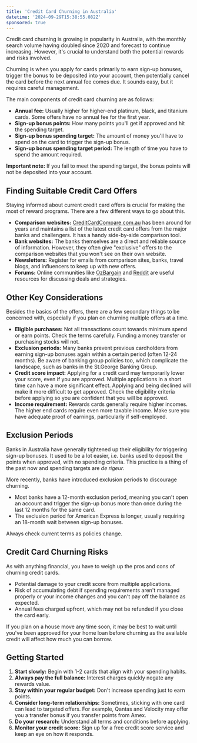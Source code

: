 ```yaml
---
title: 'Credit Card Churning in Australia'
datetime: '2024-09-29T15:38:55.082Z'
sponsored: true
---
```


Credit card churning is growing in popularity in Australia, with the monthly search volume having doubled since 2020 and forecast to continue increasing. However, it's crucial to understand both the potential rewards and risks involved.

Churning is when you apply for cards primarily to earn sign-up bonuses, trigger the bonus to be deposited into your account, then potentially cancel the card before the next annual fee comes due. It sounds easy, but it requires careful management.

The main components of credit card churning are as follows:

- **Annual fee:** Usually higher for higher-end platinum, black, and titanium cards. Some offers have no annual fee for the first year.
- **Sign-up bonus points:** How many points you'll get if approved and hit the spending target.
- **Sign-up bonus spending target:** The amount of money you'll have to spend on the card to trigger the sign-up bonus.
- **Sign-up bonus spending target period:** The length of time you have to spend the amount required.

**Important note:** If you fail to meet the spending target, the bonus points will not be deposited into your account.

## Finding Suitable Credit Card Offers

Staying informed about current credit card offers is crucial for making the most of reward programs. There are a few different ways to go about this.

- **Comparison websites:** [CreditCardCompare.com.au](https://www.creditcardcompare.com.au/) has been around for years and maintains a list of the latest credit card offers from the major banks and challengers. It has a handy side-by-side comparison tool.
- **Bank websites:** The banks themselves are a direct and reliable source of information. However, they often give "exclusive" offers to the comparison websites that you won't see on their own website.
- **Newsletters:** Register for emails from comparison sites, banks, travel blogs, and influencers to keep up with new offers.
- **Forums:** Online communities like [OzBargain](https://www.ozbargain.com.au/) and [Reddit](https://www.reddit.com/r/creditcardchurningAus/) are useful resources for discussing deals and strategies.

## Other Key Considerations

Besides the basics of the offers, there are a few secondary things to be concerned with, especially if you plan on churning multiple offers at a time.

- **Eligible purchases:** Not all transactions count towards minimum spend or earn points. Check the terms carefully. Funding a money transfer or purchasing stocks will not.
- **Exclusion periods:** Many banks prevent previous cardholders from earning sign-up bonuses again within a certain period (often 12-24 months). Be aware of banking group policies too, which complicate the landscape, such as banks in the St.George Banking Group.
- **Credit score impact:** Applying for a credit card may temporarily lower your score, even if you are approved. Multiple applications in a short time can have a more significant effect. Applying and being declined will make it more difficult to get approved. Check the eligibility criteria before applying so you are confident that you will be approved.
- **Income requirement:** Rewards cards generally require higher incomes. The higher end cards require even more taxable income. Make sure you have adequate proof of earnings, particularly if self-employed.

## Exclusion Periods

Banks in Australia have generally tightened up their eligibility for triggering sign-up bonuses. It used to be a lot easier, i.e. banks used to deposit the points when approved, with no spending criteria. This practice is a thing of the past now and spending targets are _de rigeur_.

More recently, banks have introduced exclusion periods to discourage churning.

- Most banks have a 12-month exclusion period, meaning you can't open an account and trigger the sign-up bonus more than once during the last 12 months for the same card.
- The exclusion period for American Express is longer, usually requiring an 18-month wait between sign-up bonuses.

Always check current terms as policies change.

## Credit Card Churning Risks

As with anything financial, you have to weigh up the pros and cons of churning credit cards.

- Potential damage to your credit score from multiple applications.
- Risk of accumulating debt if spending requirements aren't managed properly or your income changes and you can't pay off the balance as expected.
- Annual fees charged upfront, which may not be refunded if you close the card early.

If you plan on a house move any time soon, it may be best to wait until you've been approved for your home loan before churning as the available credit will affect how much you can borrow.

## Getting Started

1. **Start slowly:** Begin with 1-2 cards that align with your spending habits.
2. **Always pay the full balance:** Interest charges quickly negate any rewards value.
3. **Stay within your regular budget:** Don't increase spending just to earn points.
4. **Consider long-term relationships:** Sometimes, sticking with one card can lead to targeted offers. For example, Qantas and Velocity may offer you a transfer bonus if you transfer points from Amex.
5. **Do your research:** Understand all terms and conditions before applying.
6. **Monitor your credit score:** Sign up for a free credit score service and keep an eye on how it responds.
